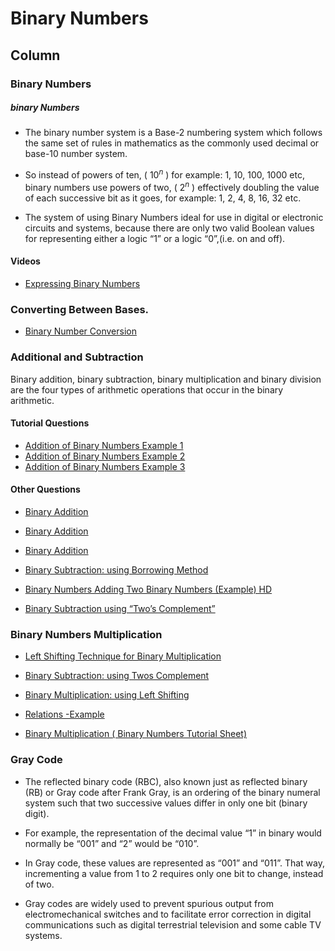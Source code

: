 

Binary Numbers {data-navmenu="Section 1"}
==================================

Column{.tabset}
-------------------------------------------------

### Binary Numbers

<h5> binary Numbers</h5>


* The binary number system is a Base-2 numbering system which follows the same set of rules in mathematics as the commonly used decimal or base-10 number system. 

* So instead of powers of ten, ( $10^n$ ) for example: 1, 10, 100, 1000 etc, binary numbers use powers of two, ( $2^n$ ) effectively doubling the value of each successive bit as it goes, for example: 1, 2, 4, 8, 16, 32 etc.

* The system of using Binary Numbers ideal for use in digital or electronic circuits and systems, because there are only two valid Boolean values for representing either a logic “1” or a logic “0”,(i.e. on and off).

#### Videos 
* <a href="https://www.youtube.com/watch?v=/xyo2UiDpND8"> Expressing Binary Numbers</a>

### Converting Between Bases.

* <a href="https://www.youtube.com/watch?v=/Xj75KbggKMU">Binary Number Conversion</a>

### Additional and Subtraction

Binary addition, binary subtraction, binary multiplication and binary division are the four types of arithmetic operations that occur in the binary arithmetic. 

#### Tutorial Questions

* <a href="https://youtube.com/watch?v=/qhdgu7LXLX8">Addition of Binary Numbers Example 1</a>
* <a href="https://youtube.com/watch?v=/bi7QmO_dIbk">Addition of Binary Numbers Example 2	</a>
* <a href="https://youtube.com/watch?v=/wL6lYKoBy7M">Addition of Binary Numbers Example 3	</a>

#### Other Questions 



* <a href="https://www.youtube.com/watch?v=/HDQ7PGYo5Y8"> Binary Addition</a>

* <a href="https://www.youtube.com/watch?v=/Hz3PfnllV6I">Binary Addition</a>

* <a href="https://www.youtube.com/watch?v=/cnv7scvjc7o"> Binary Addition </a>

* <a href="https://www.youtube.com/watch?v=/dQMQMvU4GT0"> Binary Subtraction: using Borrowing Method</a>

* <a href="https://www.youtube.com/watch?v=/iwzaZDdaT9g">Binary Numbers Adding Two Binary Numbers (Example) HD</a>
    
* <a href="https://www.youtube.com/watch?v=/DTO3mS5D2lA">Binary Subtraction using "Two's Complement"</a>

### Binary Numbers Multiplication

* <a href="https://www.youtube.com/watch?v=/Ai5F0KLyh2Q"> Left Shifting Technique for Binary Multiplication</a>

* <a href="https://www.youtube.com/watch?v=/P_vd1vkafYk">  Binary Subtraction: using Twos Complement</a>
    
* <a href="https://www.youtube.com/watch?v=/WfWHdWwITgk"> Binary Multiplication: using Left Shifting</a>

* <a href="https://www.youtube.com/watch?v=/A08P9ZJsLOs"> Relations -Example</a>

* <a href="https://www.youtube.com/watch?v=/-svSPXMGyfs "> Binary Multiplication ( Binary Numbers Tutorial Sheet)		</a>

### Gray Code


* The reflected binary code (RBC), also known just as reflected binary (RB) or Gray code after Frank Gray, is an ordering of the binary numeral system such that two successive values differ in only one bit (binary digit).

* For example, the representation of the decimal value "1" in binary would normally be "001" and "2" would be "010". 

* In Gray code, these values are represented as "001" and "011". That way, incrementing a value from 1 to 2 requires only one bit to change, instead of two.

* Gray codes are widely used to prevent spurious output from electromechanical switches and to facilitate error correction in digital communications such as digital terrestrial television and some cable TV systems. 
